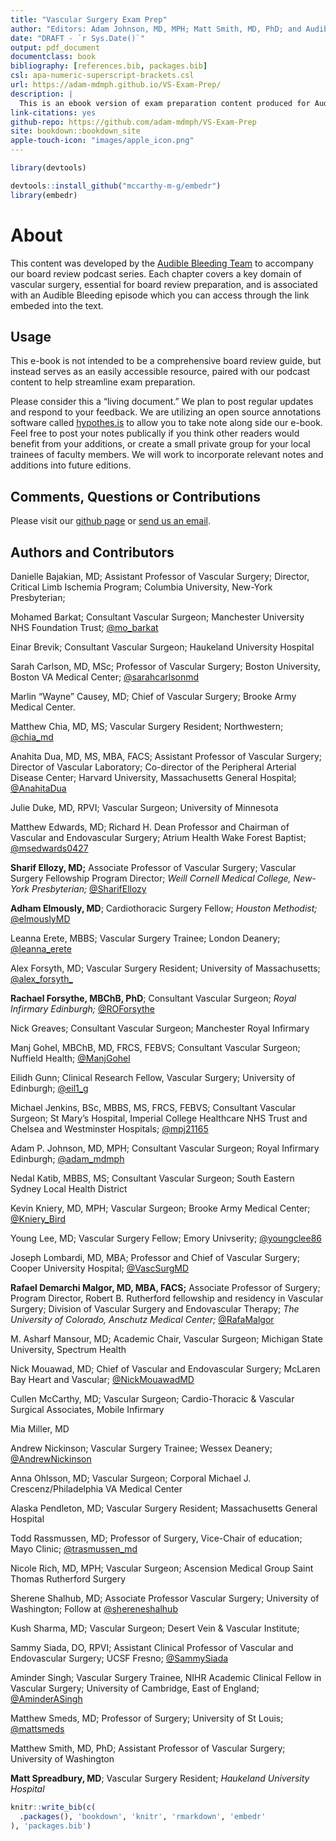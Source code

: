 ```yaml
---
title: "Vascular Surgery Exam Prep"
author: "Editors: Adam Johnson, MD, MPH; Matt Smith, MD, PhD; and Audible Bleeding"
date: "DRAFT - `r Sys.Date()`"
output: pdf_document
documentclass: book
bibliography: [references.bib, packages.bib]
csl: apa-numeric-superscript-brackets.csl
url: https://adam-mdmph.github.io/VS-Exam-Prep/
description: |
  This is an ebook version of exam preparation content produced for Audible Bleeding: The Vascular Surgery Podcast, powered by the Society for Vascular Surgery
link-citations: yes
github-repo: https://github.com/adam-mdmph/VS-Exam-Prep
site: bookdown::bookdown_site
apple-touch-icon: "images/apple_icon.png"
---
```


```r
library(devtools)

devtools::install_github("mccarthy-m-g/embedr")
library(embedr)
```

# About

This content was developed by the [Audible Bleeding Team](https://www.audiblebleeding.com/about-1/) to accompany our board review podcast series. Each chapter covers a key domain of vascular surgery, essential for board review preparation, and is associated with an Audible Bleeding episode which you can access through the link embeded into the text.

## Usage

This e-book is not intended to be a comprehensive board review guide, but instead serves as an easily accessible resource, paired with our podcast content to help streamline exam preparation.

Please consider this a "living document." We plan to post regular updates and respond to your feedback. We are utilizing an open source annotations software called [hypothes.is](https://web.hypothes.is) to allow you to take note along side our e-book. Feel free to post your notes publically if you think other readers would benefit from your additions, or create a small private group for your local trainees of faculty members. We will work to incorporate relevant notes and additions into future editions.

## Comments, Questions or Contributions

Please visit our [github page](https://github.com/adam-mdmph/VS-Exam-Prep) or [send us an email](mailto:audiblebleeding@vascularsociety.org).

## Authors and Contributors

Danielle Bajakian, MD; Assistant Professor of Vascular Surgery; Director, Critical Limb Ischemia Program; Columbia University, New-York Presbyterian;

Mohamed Barkat; Consultant Vascular Surgeon; Manchester University NHS Foundation Trust; [\@mo_barkat](https://twitter.com/mo_barkat)

Einar Brevik; Consultant Vascular Surgeon; Haukeland University Hospital

Sarah Carlson, MD, MSc; Professor of Vascular Surgery; Boston University, Boston VA Medical Center; [\@sarahcarlsonmd](https://twitter.com/sarahcarlsonmd?lang=en)

Marlin "Wayne" Causey, MD; Chief of Vascular Surgery; Brooke Army Medical Center.

Matthew Chia, MD, MS; Vascular Surgery Resident; Northwestern; [\@chia_md](https://twitter.com/chia_md?lang=en)

Anahita Dua, MD, MS, MBA, FACS; Assistant Professor of Vascular Surgery; Director of Vascular Laboratory; Co-director of the Peripheral Arterial Disease Center; Harvard University, Massachusetts General Hospital; [\@AnahitaDua](https://twitter.com/anahitadua)

Julie Duke, MD, RPVI; Vascular Surgeon; University of Minnesota

Matthew Edwards, MD; Richard H. Dean Professor and Chairman of Vascular and Endovascular Surgery; Atrium Health Wake Forest Baptist; [\@msedwards0427](https://mobile.twitter.com/msedwards0427)

**Sharif Ellozy, MD;** Associate Professor of Vascular Surgery; Vascular Surgery Fellowship Program Director; *Weill Cornell Medical College, New-York Presbyterian;* [\@SharifEllozy](https://twitter.com/sharifellozy)

**Adham Elmously, MD**; Cardiothoracic Surgery Fellow; *Houston Methodist;* [\@elmouslyMD](https://twitter.com/elmouslymd?lang=en)

Leanna Erete, MBBS; Vascular Surgery Trainee; London Deanery; [\@leanna_erete](https://twitter.com/leanna_erete?lang=en)

Alex Forsyth, MD; Vascular Surgery Resident; University of Massachusetts; [\@alex_forsyth_](https://twitter.com/alex_forsyth_)

**Rachael Forsythe, MBChB, PhD**; Consultant Vascular Surgeon; *Royal Infirmary Edinburgh;* [\@ROForsythe](https://twitter.com/roforsythe?lang=en)

Nick Greaves; Consultant Vascular Surgeon; Manchester Royal Infirmary

Manj Gohel, MBChB, MD, FRCS, FEBVS; Consultant Vascular Surgeon; Nuffield Health; [\@ManjGohel](https://twitter.com/manjgohel) 

Eilidh Gunn; Clinical Research Fellow, Vascular Surgery; University of Edinburgh; [\@eil1_g](https://twitter.com/eil1_g)

Michael Jenkins, BSc, MBBS, MS, FRCS, FEBVS; Consultant Vascular Surgeon; St Mary's Hospital, Imperial College Healthcare NHS Trust and Chelsea and Westminster Hospitals; [\@mpj21165](https://mobile.twitter.com/mpj21165)

Adam P. Johnson, MD, MPH; Consultant Vascular Surgeon; Royal Infirmary Edinburgh; [\@adam_mdmph](https://twitter.com/adam_mdmph?lang=en)

Nedal Katib, MBBS, MS; Consultant Vascular Surgeon; South Eastern Sydney Local Health District

Kevin Kniery, MD, MPH; Vascular Surgeon; Brooke Army Medical Center; [\@Kniery_Bird](https://twitter.com/kniery_bird)

Young Lee, MD; Vascular Surgery Fellow; Emory Univserity; [\@youngclee86](https://twitter.com/youngclee86)

Joseph Lombardi, MD, MBA; Professor and Chief of Vascular Surgery; Cooper University Hospital; [\@VascSurgMD](https://twitter.com/vascsurgmd)

**Rafael Demarchi Malgor, MD, MBA, FACS;** Associate Professor of Surgery; Program Director, Robert B. Rutherford fellowship and residency in Vascular Surgery; Division of Vascular Surgery and Endovascular Therapy; *The University of Colorado, Anschutz Medical Center;* [\@RafaMalgor](https://twitter.com/rafamalgor)

M. Asharf Mansour, MD; Academic Chair, Vascular Surgeon; Michigan State University, Spectrum Health

Nick Mouawad, MD; Chief of Vascular and Endovascular Surgery; McLaren Bay Heart and Vascular; [\@NickMouawadMD](https://twitter.com/nickmouawadmd?lang=en)

Cullen McCarthy, MD; Vascular Surgeon; Cardio-Thoracic & Vascular Surgical Associates, Mobile Infirmary

Mia Miller, MD

Andrew Nickinson; Vascular Surgery Trainee; Wessex Deanery; [\@AndrewNickinson](https://twitter.com/andrewnickinson)

Anna Ohlsson, MD; Vascular Surgeon; Corporal Michael J. Crescenz/Philadelphia VA Medical Center

Alaska Pendleton, MD; Vascular Surgery Resident; Massachusetts General Hospital

Todd Rassmussen, MD; Professor of Surgery, Vice-Chair of education; Mayo Clinic; [\@trasmussen_md](https://mobile.twitter.com/trasmussen_md)

Nicole Rich, MD, MPH; Vascular Surgeon; Ascension Medical Group Saint Thomas Rutherford Surgery

Sherene Shalhub, MD; Associate Professor Vascular Surgery; University of Washington; Follow at [\@shereneshalhub](https://twitter.com/shereneshalhub)

Kush Sharma, MD; Vascular Surgeon; Desert Vein & Vascular Institute; 

Sammy Siada, DO, RPVI; Assistant Clinical Professor of Vascular and Endovascular Surgery; UCSF Fresno; [\@SammySiada](https://twitter.com/sammysiada)

Aminder Singh; Vascular Surgery Trainee, NIHR Academic Clinical Fellow in Vascular Surgery; University of Cambridge, East of England; [\@AminderASingh](https://twitter.com/aminderasingh)

Matthew Smeds, MD; Professor of Surgery; University of St Louis; [\@mattsmeds](https://twitter.com/mattsmeds?lang=en)

Matthew Smith, MD, PhD; Assistant Professor of Vascular Surgery; University of Washington

**Matt Spreadbury, MD**; Vascular Surgery Resident; *Haukeland University Hospital*





```r
knitr::write_bib(c(
  .packages(), 'bookdown', 'knitr', 'rmarkdown', 'embedr'
), 'packages.bib')
```

